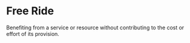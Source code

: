# Free Ride

Benefiting from a service or resource without contributing to the cost or effort of its provision.